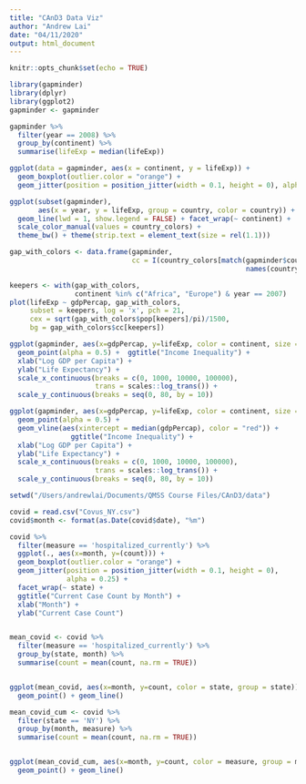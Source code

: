 ```yaml
---
title: "CAnD3 Data Viz"
author: "Andrew Lai"
date: "04/11/2020"
output: html_document
---
```


```r
knitr::opts_chunk$set(echo = TRUE)

library(gapminder)
library(dplyr)
library(ggplot2)
gapminder <- gapminder
```

```r

gapminder %>%
  filter(year == 2008) %>%
  group_by(continent) %>%
  summarise(lifeExp = median(lifeExp))

ggplot(data = gapminder, aes(x = continent, y = lifeExp)) + 
  geom_boxplot(outlier.color = "orange") +
  geom_jitter(position = position_jitter(width = 0.1, height = 0), alpha = 0.25)

```


```r
ggplot(subset(gapminder), 
       aes(x = year, y = lifeExp, group = country, color = country)) +
  geom_line(lwd = 1, show.legend = FALSE) + facet_wrap(~ continent) +
  scale_color_manual(values = country_colors) + 
  theme_bw() + theme(strip.text = element_text(size = rel(1.1)))

```


```r
gap_with_colors <- data.frame(gapminder, 
                              cc = I(country_colors[match(gapminder$country,
                                                          names(country_colors))]))

keepers <- with(gap_with_colors, 
                continent %in% c("Africa", "Europe") & year == 2007)
plot(lifeExp ~ gdpPercap, gap_with_colors, 
     subset = keepers, log = 'x', pch = 21,
     cex = sqrt(gap_with_colors$pop[keepers]/pi)/1500,
     bg = gap_with_colors$cc[keepers])

```

```r
ggplot(gapminder, aes(x=gdpPercap, y=lifeExp, color = continent, size = pop)) + 
  geom_point(alpha = 0.5) +  ggtitle("Income Inequality") + 
  xlab("Log GDP per Capita") + 
  ylab("Life Expectancy") + 
  scale_x_continuous(breaks = c(0, 1000, 10000, 100000), 
                     trans = scales::log_trans()) +
  scale_y_continuous(breaks = seq(0, 80, by = 10))

```

```r

ggplot(gapminder, aes(x=gdpPercap, y=lifeExp, color = continent, size = pop)) + 
  geom_point(alpha = 0.5) + 
  geom_vline(aes(xintercept = median(gdpPercap), color = "red")) + 
               ggtitle("Income Inequality") + 
  xlab("Log GDP per Capita") + 
  ylab("Life Expectancy") + 
  scale_x_continuous(breaks = c(0, 1000, 10000, 100000), 
                     trans = scales::log_trans()) +
  scale_y_continuous(breaks = seq(0, 80, by = 10))

```

```r
setwd("/Users/andrewlai/Documents/QMSS Course Files/CAnD3/data")


```


```r

covid = read.csv("Covus_NY.csv")
covid$month <- format(as.Date(covid$date), "%m")

covid %>%
  filter(measure == 'hospitalized_currently') %>%
  ggplot(., aes(x=month, y=(count))) + 
  geom_boxplot(outlier.color = "orange") +
  geom_jitter(position = position_jitter(width = 0.1, height = 0), 
              alpha = 0.25) +
  facet_wrap(~ state) +
  ggtitle("Current Case Count by Month") +
  xlab("Month") +
  ylab("Current Case Count")



```



```r
mean_covid <- covid %>%
  filter(measure == 'hospitalized_currently') %>%
  group_by(state, month) %>%
  summarise(count = mean(count, na.rm = TRUE))


ggplot(mean_covid, aes(x=month, y=count, color = state, group = state)) +
  geom_point() + geom_line()
```

```r
mean_covid_cum <- covid %>%
  filter(state == 'NY') %>%
  group_by(month, measure) %>%
  summarise(count = mean(count, na.rm = TRUE))


ggplot(mean_covid_cum, aes(x=month, y=count, color = measure, group = measure)) +
  geom_point() + geom_line()
```